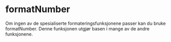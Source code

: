 
<Meta of={formatNumberStories} />

# formatNumber

Om ingen av de spesialiserte formateringsfunksjonene passer kan du bruke formatNumber. Denne funksjonen utgjør basen i mange av de andre funksjonene.

<Canvas of={formatNumberStories.Standard} />
<Controls of={formatNumberStories.Standard} />
